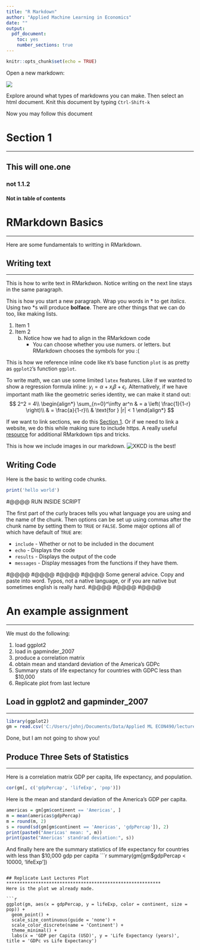 ```yaml
---
title: "R Markdown"
author: "Applied Machine Learning in Economics"
date: ""
output: 
  pdf_document:
    toc: yes
    number_sections: true
---
```


```r
knitr::opts_chunk$set(echo = TRUE)
```

Open a new markdown:

![](new markdown.png)

Explore around what types of markdowns you can make.
Then select an html document.
Knit this document by typing `Ctrl-Shift-k`

Now you may follow this document


# Section 1
***
## This will one.one
### not 1.1.2
#### Not in table of contents

# RMarkdown Basics
**********************************************************
Here are some fundamentals to writting in RMarkdown.

## Writing text
**********************************************************
This is how to write text in RMarkdwon.
Notice writing on the next line stays in the same paragraph.

This is how you start a new paragraph.
Wrap you words in \* to get *italics*.
Using two \*s will produce **bolface**.
There are other things that we can do too, like making lists.

1. Item 1
2. Item 2
   b. Notice how we had to align in the RMarkdown code
      - You can choose whether you use numers. or letters. but RMarkdown chooses the symbols for you :(


This is how we reference inline code like `R`'s base function `plot` is as pretty as `ggplot2`'s function `ggplot`.

To write math, we can use some limited `latex` features.
Like if we wanted to show a regression formula inline:
$y_i = \alpha + x_i\beta + \epsilon_i$.
Alternatively, if we have important math like the geometric series identity, we can make it stand out:
$$
2^2 = 4\\
\begin{align*}
  \sum_{n=0}^\infty ar^n & = a \left( \frac{1}{1-r} \right)\\
  & = \frac{a}{1-r}\\
  & \text{for } |r| < 1
\end{align*}
$$

If we want to link sections, we do this [Section 1].
Or if we need to link a website, we do this while making sure to include https.
A really useful [resource](https:/www.bookdown.org/yihui/rmarkdown) for additional RMarkdown tips and tricks.


This is how we include images in our markdown.
![XKCD is the best!](linear_regression_2x.png)

## Writing Code
Here is the basic to writing code chunks.
```r
print('hello world')
```

#@@@@ RUN INSIDE SCRIPT

The first part of the curly braces tells you what language you are using and the name of the chunk.
Then options can be set up using commas after the chunk name by setting them to `TRUE` or `FALSE`.
Some major options all of which have default of `TRUE` are:

- `include` - Whether or not to be included in the document
- `echo` - Displays the code
- `results` - Displays the output of the code
- `messages` - Display messages from the functions if they have them.

#@@@@
#@@@@
#@@@@
#@@@@ Some general advice. Copy and paste into word. Typos, not a native language, or if you are native but sometimes english is really hard.
#@@@@
#@@@@
#@@@@


# An example assignment
**********************************************************
We must do the following:

1. load ggplot2
2. load in gapminder_2007
3. produce a correlation matrix
4. obtain mean and standard deviation of the America's GDPc
5. Summary stats of life expectancy for countries with GDPC less than $10,000
6. Replicate plot from last lecture

## Load in ggplot2 and gapminder_2007
**********************************************************
```r
library(ggplot2)
gm = read.csv('C:/Users/johnj/Documents/Data/Applied ML ECON490/lecture data/gapminder_2007.csv')

```
Done, but I am not going to show you!

## Produce Three Sets of Statistics
**********************************************************
Here is a correlation matrix GDP per capita, life expectancy, and population.
```r
cor(gm[, c('gdpPercap', 'lifeExp', 'pop')])
```

Here is the mean and standard deviation of the America's GDP per capita.
```r
americas = gm[gm$continent == 'Americas', ]
m = mean(americas$gdpPercap)
m = round(m, 2)
s = round(sd(gm[gm$continent == 'Americas', 'gdpPercap']), 2)
print(paste0("Americas' mean: ", m))
print(paste("Americas' standrad deviation:", s))
```
And finally here are the summary statistics of life expectancy for countries with less than $10,000 gdp per capita
```r
summary(gm[gm$gdpPercap < 10000, 'lifeExp'])
```

## Replicate Last Lectures Plot
**********************************************************
Here is the plot we already made.

```r
ggplot(gm, aes(x = gdpPercap, y = lifeExp, color = continent, size = pop)) +
  geom_point() +
  scale_size_continuous(guide = 'none') +
  scale_color_discrete(name = 'Continent') +
  theme_minimal() +
  labs(x = 'GDP per Capita (USD)', y = 'Life Expectancy (years)', title = 'GDPc vs Life Expectancy')
```















